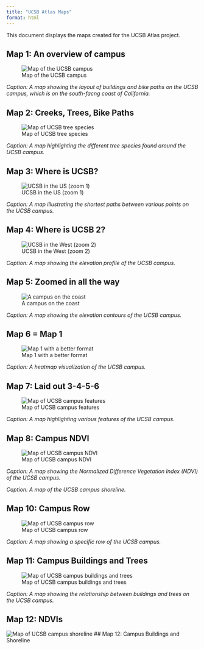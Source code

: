 ```yaml
---
title: "UCSB Atlas Maps"
format: html
---
```


This document displays the maps created for the UCSB Atlas project.

## Map 1: An overview of campus

![Map of the UCSB campus](./map_01.png)

*Caption: A map showing the layout of buildings and bike paths on the UCSB
 campus, which is on the south-facng coast of California.*

## Map 2: Creeks, Trees, Bike Paths

![Map of UCSB tree species](./map_02.png)

*Caption: A map highlighting the different tree species found around the UCSB campus.*

## Map 3: Where is UCSB?

![UCSB in the US (zoom 1)](./map_03.png)

*Caption: A map illustrating the shortest paths between various points on the UCSB campus.*

## Map 4: Where is UCSB 2?

![UCSB in the West (zoom 2)](./map_04.png)

*Caption: A map showing the elevation profile of the UCSB campus.*

## Map 5: Zoomed in all the way

![A campus on the coast](./map_05.png)

*Caption: A map showing the elevation contours of the UCSB campus.*

## Map 6 = Map 1

![Map 1 with a better format](./map_06.png)

*Caption: A heatmap visualization of the UCSB campus.*

## Map 7: Laid out 3-4-5-6

![Map of UCSB campus features](./map_07.png)

*Caption: A map highlighting various features of the UCSB campus.*

## Map 8: Campus NDVI

![Map of UCSB campus NDVI](./map_08.png)



*Caption: A map showing the Normalized Difference Vegetation Index (NDVI) of the UCSB campus.*



*Caption: A map of the UCSB campus shoreline.*

## Map 10: Campus Row

![Map of UCSB campus row](./map_07.png)

*Caption: A map showing a specific row of the UCSB campus.*

## Map 11: Campus Buildings and Trees

![Map of UCSB campus buildings and trees](./map_08.jpg)

*Caption: A map showing the relationship between buildings and trees on the UCSB campus.*


## Map 12: NDVIs

![Map of UCSB campus shoreline](./map_12.png)
## Map 12: Campus Buildings and Shoreline



